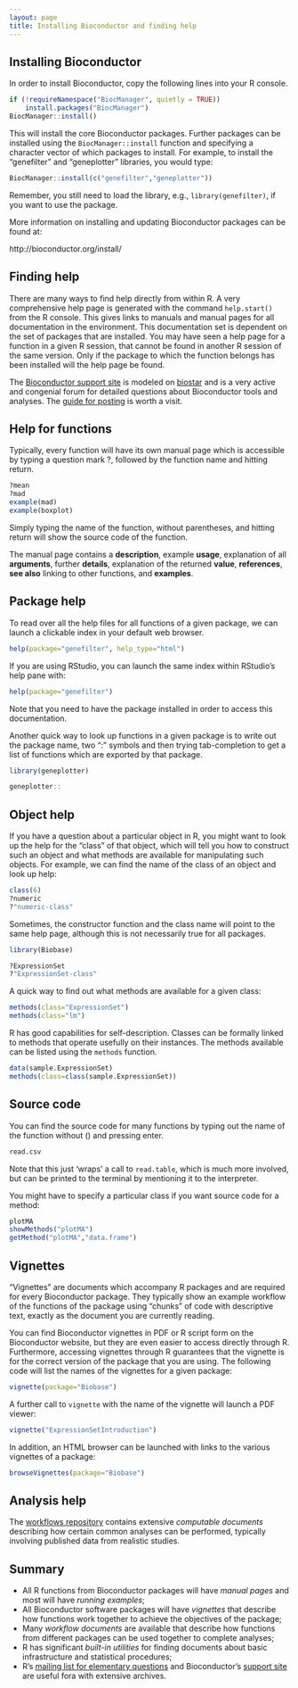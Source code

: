 ```yaml
---
layout: page
title: Installing Bioconductor and finding help
---
```


## Installing Bioconductor

In order to install Bioconductor, copy the following lines into your R console.

```r
if (!requireNamespace("BiocManager", quietly = TRUE))
    install.packages("BiocManager")
BiocManager::install()
```

This will install the core Bioconductor packages. Further packages can be installed using the `BiocManager::install` function and specifying a character vector of which packages to install. For example, to install the "genefilter" and "geneplotter" libraries, you would type:

```r
BiocManager::install(c("genefilter","geneplotter"))
```

Remember, you still need to load the library, e.g., `library(genefilter)`, if you want to use the package.

More information on installing and updating Bioconductor packages can be found at:

http://bioconductor.org/install/

## Finding help 

There are many ways to find help directly from within R. 
A very comprehensive help page is generated with the command `help.start()` from the
R console.  This gives links to manuals and manual pages for all documentation in the environment.
This documentation set is dependent on the set of packages that are installed.  You may
have seen a help page for a function in a given R session, that cannot be found in
another R session of the same version.  Only if the package to which the function belongs
has been installed will the help page be found.

The [Bioconductor support site](https://support.bioconductor.org/) is modeled on [biostar](https://github.com/ialbert/biostar-central) and is a very active and congenial forum for detailed questions about
Bioconductor tools and analyses.  The [guide for posting](http://www.bioconductor.org/help/support/posting-guide/)
is worth a visit.

## Help for functions

Typically, every function will have its own manual page which is accessible by typing a question mark ?, followed by the function name and hitting return.

```r
?mean
?mad
example(mad)
example(boxplot)
```

Simply typing the name of the function, without parentheses, and hitting return will show the source code of the function.

The manual page contains a **description**, example **usage**, explanation of all **arguments**, further **details**, explanation of the returned **value**, **references**, **see also** linking to other functions, and **examples**.

## Package help

To read over all the help files for all functions of a given package, we can launch a clickable index in your default web browser.

```r
help(package="genefilter", help_type="html")
```

If you are using RStudio, you can launch the same index within RStudio's help pane with:

```r
help(package="genefilter")
```

Note that you need to have the package installed in order to access this documentation.

Another quick way to look up functions in a given package is to write out the package name, two ":" symbols and then trying tab-completion to get a list of functions which are exported by that package.

```r
library(geneplotter)
```

```r
geneplotter::
```

## Object help

If you have a question about a particular object in R, you might want to look up the help for the "class" of that object, which will tell you how to construct such an object and what methods are available for manipulating such objects. For example, we can find the name of the class of an object and look up help:

```r
class(6)
?numeric
?"numeric-class"
```

Sometimes, the constructor function and the class name will point to the same help page, although this is not necessarily true for all packages.

```r
library(Biobase)
```

```r
?ExpressionSet
?"ExpressionSet-class"
```

A quick way to find out what methods are available for a given class:

```r
methods(class="ExpressionSet")
methods(class="lm")
```

R has good capabilities for self-description.  Classes can be formally linked to methods
that operate usefully on their instances.  The methods available can be
listed using the `methods` function.

```r
data(sample.ExpressionSet)
methods(class=class(sample.ExpressionSet))
```

## Source code

You can find the source code for many functions by typing out the name of the function without () and pressing enter.

```r
read.csv
```

Note that this just 'wraps' a call to `read.table`, which is much more involved, but can
be printed to the terminal by mentioning it to the interpreter.

You might have to specify a particular class if you want source code for a method:

```r
plotMA
showMethods("plotMA")
getMethod("plotMA","data.frame")
```

## Vignettes

"Vignettes" are documents which accompany R packages and are required for every Bioconductor package. They typically show an example workflow of the functions of the package using "chunks" of code with descriptive text, exactly as the document you are currently reading. 

You can find Bioconductor vignettes in PDF or R script form on the Bioconductor website, but they are even easier to access directly through R. Furthermore, accessing vignettes through R guarantees that the vignette is for the correct version of the package that you are using. The following code will list the names of the vignettes for a given package:

```r
vignette(package="Biobase")
```

A further call to `vignette` with the name of the vignette will launch a PDF viewer:

```r
vignette("ExpressionSetIntroduction")
```

In addition, an HTML browser can be launched with links to the various vignettes of a package:


```r
browseVignettes(package="Biobase")
```

## Analysis help

The [workflows repository](http://www.bioconductor.org/help/workflows/) 
contains extensive _computable documents_ describing how
certain common analyses can be performed, typically involving published
data from realistic studies.

## Summary

- All R functions from Bioconductor packages will have _manual pages_ and
most will have _running examples_;
- All Bioconductor software packages will have _vignettes_ that describe
how functions work together to achieve the objectives of the package;
- Many _workflow documents_ are available that describe how functions from
different packages can be used together to complete analyses;
- R has significant _built-in utilities_ for finding documents about basic infrastructure
and statistical procedures;
- R's [mailing list for elementary questions](https://stat.ethz.ch/mailman/listinfo/r-help)
and Bioconductor's [support site](https://support.bioconductor.org/) are useful fora
with extensive archives.
